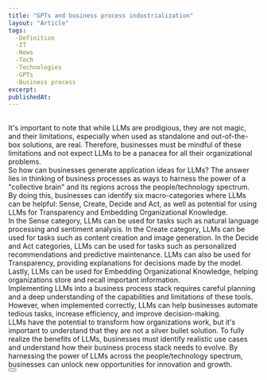 ```yaml
---
title: "GPTs and business process industrialization"
layout: "Article"
tags: 
  -Definition
  -IT
  -News
  -Tech
  -Technologies
  -GPTs
  -Business process
excerpt:
publishedAt:
---
```

<br/>
It's important to note that while LLMs are prodigious, they are not magic, and their limitations, especially when used as standalone and out-of-the-box solutions, are real. Therefore, businesses must be mindful of these limitations and not expect LLMs to be a panacea for all their organizational problems.
<br/>
So how can businesses generate application ideas for LLMs? The answer lies in thinking of business processes as ways to harness the power of a "collective brain" and its regions across the people/technology spectrum. By doing this, businesses can identify six macro-categories where LLMs can be helpful: Sense, Create, Decide and Act, as well as potential for using LLMs for Transparency and Embedding Organizational Knowledge.
<br/>
In the Sense category, LLMs can be used for tasks such as natural language processing and sentiment analysis. In the Create category, LLMs can be used for tasks such as content creation and image generation. In the Decide and Act categories, LLMs can be used for tasks such as personalized recommendations and predictive maintenance. LLMs can also be used for Transparency, providing explanations for decisions made by the model. Lastly, LLMs can be used for Embedding Organizational Knowledge, helping organizations store and recall important information.
<br/>
Implementing LLMs into a business process stack requires careful planning and a deep understanding of the capabilities and limitations of these tools. However, when implemented correctly, LLMs can help businesses automate tedious tasks, increase efficiency, and improve decision-making.
<br/>
LLMs have the potential to transform how organizations work, but it's important to understand that they are not a silver bullet solution. To fully realize the benefits of LLMs, businesses must identify realistic use cases and understand how their business process stack needs to evolve. By harnessing the power of LLMs across the people/technology spectrum, businesses can unlock new opportunities for innovation and growth.
<br/>
<Button
  address="https://medium.com/@giannigiacomelli69/gpts-and-business-process-industrialization-1bfcf507c7e0"
  text="Source"
/>